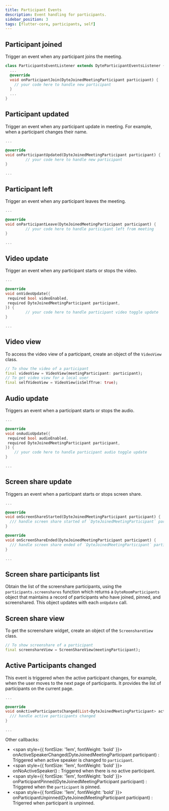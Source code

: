 ```yaml
---
title: Participant Events
description: Event handling for participants.
sidebar_position: 3
tags: [flutter-core, participants, self]
---
```


## Participant joined

Trigger an event when any participant joins the meeting.

```dart
class ParticipantsEventListener extends DyteParticipantEventsListener {
  ...
  @override
  void onParticipantJoin(DyteJoinedMeetingParticipant participant) {
    // your code here to handle new participant
  }
  ...
}
```

## Participant updated

Trigger an event when any participant update in meeting. For example, when a participant changes their name.

```dart
...

@override
void onParticipantUpdated(DyteJoinedMeetingParticipant participant) {
         // your code here to handle new participant
}

...
```

## Participant left

Trigger an event when any participant leaves the meeting.

```dart
...

@override
void onParticipantLeave(DyteJoinedMeetingParticipant participant) {
         // your code here to handle participant left from meeting
}

...
```

## Video update

Trigger an event when any participant starts or stops the video.

```dart
...

@override
void onVideoUpdate({
 required bool videoEnabled,
 required DyteJoinedMeetingParticipant participant,
}) {
         // your code here to handle participant video toggle update
}

...
```

## Video view

To access the video view of a participant, create an object of the `VideoView` class.

```dart
// To show the video of a participant
final videoView = VideoView(meetingParticipant: participant);
// To get video view for a local user
final selfVideoView = VideoView(isSelfTrue: true);
```

## Audio update

Triggers an event when a participant starts or stops the audio.

```dart
...

@override
void onAudioUpdate({
 required bool audioEnabled,
 required DyteJoinedMeetingParticipant participant,
}) {
    // your code here to handle participant audio toggle update
}

...
```

## Screen share update

Triggers an event when a participant starts or stops screen share.

```dart
...

@override
void onScreenShareStarted(DyteJoinedMeetingParticipant participant) {
  /// handle screen share started of `DyteJoinedMeetingParticipant` participant
}

@override
void onScreenShareEnded(DyteJoinedMeetingParticipant participant) {
  /// handle screen share ended of `DyteJoinedMeetingParticipant` participant
}

...
```

## Screen share participants list

Obtain the list of the screenshare participants, using the `participants.screenshares` function which returns a `DyteRoomParticipants` object that maintains a record of participants who have joined, pinned, and screenshared. This object updates with each `onUpdate` call.

## Screen share view

To get the screenshare widget, create an object of the `ScreenshareView` class.

```dart
// To show screenshare of a participant
final screenshareView = ScreenShareView(meetingParticipant);
```

## Active Participants changed

This event is triggered when the active participant changes, for example, when the user moves to the next page of participants. It provides the list of participants on the current page.

```dart
...

@override
void onActiveParticipantsChanged(List<DyteJoinedMeetingParticipant> active) {
  /// handle active participants changed
}

...
```

Other callbacks:

- <span style={{ fontSize: '1em', fontWeight: 'bold' }}>
    onActiveSpeakerChanged(DyteJoinedMeetingParticipant participant)
  </span>
  : Triggered when active speaker is changed to <code>participant</code>.
- <span style={{ fontSize: '1em', fontWeight: 'bold' }}>
    onNoActiveSpeaker()
  </span>
  : Triggered when there is no active participant.
- <span style={{ fontSize: '1em', fontWeight: 'bold' }}>
    onParticipantPinned(DyteJoinedMeetingParticipant participant)
  </span>
  : Triggered when the <code>participant</code> is pinned.
- <span style={{ fontSize: '1em', fontWeight: 'bold' }}>
    onParticipantUnpinned(DyteJoinedMeetingParticipant participant)
  </span>
  : Trigerred when participant is unpinned.
